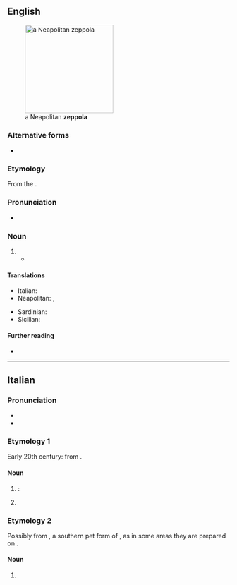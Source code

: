 ==English==
[[File:Zeppula.jpg|thumb|200px|a Neapolitan '''zeppola''']]

===Alternative forms===
* {{alter|en|zeppole}}

===Etymology===
From the {{bor|en|it|zeppola|notext=1}}.

===Pronunciation===
* {{IPA|/ˈtsɛpələ/|/ˈzɛpələ/|lang=en}}

===Noun===
{{en-noun|zeppole|zeppoli}}

# {{def|Any of several varieties of traditional [[fried]] [[pastry]] from southern [[Italy]].}}
#* {{quote-journal|2009|January 25|Jeff Vandam|Brio Inside the Brownstones|New York Times|url=http://www.nytimes.com/2009/01/25/realestate/25livi.html
|passage=These days it might be easier to pick up a Wi-Fi signal than a rice ball or some '''zeppole''', but what’s nice is that the zeppole are still here: the neighborhood’s old guard has remained reassuringly in place.}}

====Translations====
{{trans-top|any of several varieties of fried pastry from southern Italy}}
* Italian: {{t|it|zeppola|f}}
* Neapolitan: {{t|nap|zeppola|f}}, {{t|nap|zéppola|f}}
{{trans-mid}}
* Sardinian: {{t|sc|tzìpula|f}}
* Sicilian: {{t|scn|zìppula|f}}
{{trans-bottom}}

====Further reading====
* {{pedialite}}

{{topics|en|Cakes and pastries}}

----

==Italian==
{{wikipedia|lang=it}}

===Pronunciation===
* {{IPA|/ˈtsep.po.la/|lang=it}}
* {{hyphenation|zép|po|la|lang=it}}

===Etymology 1===
Early 20th century: from {{suffix|it|zeppa|t1=wedge|ola|pos2=diminutive suffix}}.

====Noun====
{{it-noun|f}}

# {{diminutive of|zeppa|lang=it}}: {{def|a small [[wooden]] or [[metal]] [[wedge]].}}
# {{lb|it|uncountable|colloquial}} {{l|en|lisp}} {{gloss|mispronunciation of the sounds {{IPAchar|/s/}} and {{IPAchar|/z/}}}}
#: {{syn|it|[[sigmatismo]] {{qualifier|formal}}}}

===Etymology 2===
Possibly from {{m|it|Zeppe}}, a southern pet form of {{m|it|Giuseppe||Joseph}}, as in some areas they are prepared on {{w|St. Joseph's Day}}.

====Noun====
{{it-noun|f}}

# {{l|en|zeppola}} {{gloss|any of several varieties of fried pastry from southern Italy}}

{{topics|it|Cakes and pastries}}